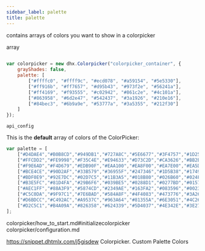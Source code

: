 ```yaml
---
sidebar_label: palette
title: palette
---
```



          


<Short>
 
contains arrays of colors you want to show in a colorpicker



</Short>



<Type>
 array


</Type>


~~~js
 
var colorpicker = new dhx.Colorpicker("colorpicker_container", {
	grayShades: false,
	palette: [
    	["#ffffc0", "#ffff9c", "#ecd078", "#a59154", "#5e5330"],
    	["#ff916b", "#ff7657", "#d95b43", "#973f2e", "#56241a"],
    	["#ff4169", "#f93555", "#c02942", "#861c2e", "#4c101a"],
    	["#863958", "#6d2e47", "#542437", "#3a1926", "#210e16"],
    	["#84bec3", "#6b9a9e", "#53777a", "#3a5355", "#212f30"]
	]
});


~~~
	api_config

<Descr>
 
This is the <strong>default</strong> array of colors of the ColorPicker:

~~~js
var palette = [
	["#D4DAE4","#B0B8CD","#949DB1","#727A8C","#5E6677","#3F4757","#1D2534"],
	["#FFCDD2","#FE9998","#F35C4E","#E94633","#D73C2D","#CA3626","#BB2B1A"],
	["#F9E6AD","#F4D679","#EDB90F","#EAA100","#EA8F00","#EA7E00","#EA5D00"],
	["#BCE4CE","#90D2AF","#33B579","#36955F","#247346","#1D5B38","#17492D"],
	["#BDF0E9","#92E7DC","#02D7C5","#11B3A5","#018B80","#026B60","#024F43"],
	["#B3E5FC","#81D4FA","#29B6F6","#039BE5","#0288D1","#0277BD","#01579B"],
	["#AEC1FF","#88A3F9","#5874CD","#2349AE","#163FA2","#083596","#002381"],
	["#C5C0DA","#9F97C1","#7E6BAD","#584A8F","#4F4083","#473776","#3A265F"],
	["#D6BDCC","#C492AC","#A9537C","#963A64","#81355A","#6E3051","#4C2640"],
	["#D2C5C1","#B4A09A","#826358","#624339","#5D4037","#4E342E","#3E2723"]
];
~~~



</Descr>


 colorpicker/how_to_start.md#initializecolorpicker
colorpicker/configuration.md

 https://snippet.dhtmlx.com/j5gisdew	Colorpicker. Custom Palette Colors